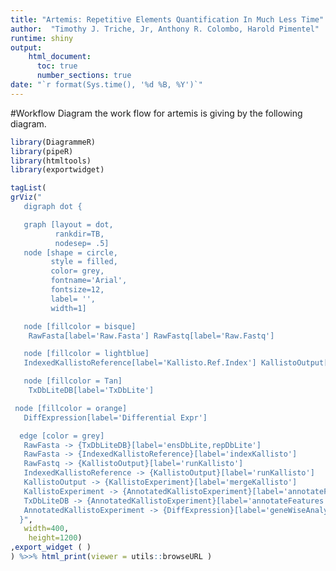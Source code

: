 ```yaml
---
title: "Artemis: Repetitive Elements Quantification In Much Less Time"
author:  "Timothy J. Triche, Jr, Anthony R. Colombo, Harold Pimentel"
runtime: shiny
output:
    html_document:
      toc: true
      number_sections: true
date: "`r format(Sys.time(), '%d %B, %Y')`"
---
```


#Workflow Diagram
the work flow for artemis is giving by the following diagram.  

```r

library(DiagrammeR)
library(pipeR)
library(htmltools)
library(exportwidget)

tagList(
grViz("
   digraph dot {

   graph [layout = dot,
          rankdir=TB,
          nodesep= .5]
   node [shape = circle,
         style = filled,
         color= grey,
         fontname='Arial',
         fontsize=12,
         label= '',
         width=1]

   node [fillcolor = bisque]
    RawFasta[label='Raw.Fasta'] RawFastq[label='Raw.Fastq']

   node [fillcolor = lightblue]
   IndexedKallistoReference[label='Kallisto.Ref.Index'] KallistoOutput[label='Kallisto.Output'] KallistoExperiment[label='KallistoExp'] AnnotatedKallistoExperiment[label='Annotated.KallistoExp']

   node [fillcolor = Tan]
    TxDbLiteDB[label='TxDbLite']

 node [fillcolor = orange]
   DiffExpression[label='Differential Expr']

  edge [color = grey]
   RawFasta -> {TxDbLiteDB}[label='ensDbLite,repDbLite']
   RawFasta -> {IndexedKallistoReference}[label='indexKallisto']
   RawFastq -> {KallistoOutput}[label='runKallisto']
   IndexedKallistoReference -> {KallistoOutput}[label='runKallisto']
   KallistoOutput -> {KallistoExperiment}[label='mergeKallisto']
   KallistoExperiment -> {AnnotatedKallistoExperiment}[label='annotateFeatures']
   TxDbLiteDB -> {AnnotatedKallistoExperiment}[label='annotateFeatures']
   AnnotatedKallistoExperiment -> {DiffExpression}[label='geneWiseAnalysis']
  }",
   width=400,
    height=1200)
,export_widget ( )
) %>>% html_print(viewer = utils::browseURL ) 
```
